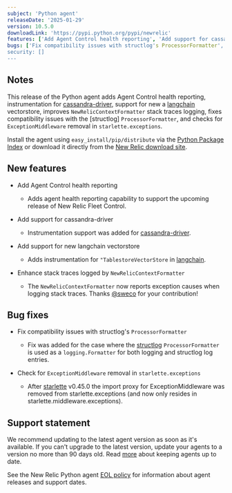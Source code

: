 ```yaml
---
subject: 'Python agent'
releaseDate: '2025-01-29'
version: 10.5.0
downloadLink: 'https://pypi.python.org/pypi/newrelic'
features: ['Add Agent Control health reporting', 'Add support for cassandra-driver', 'Add support for new langchain vectorstore', 'Enhance stack traces logged by NewRelicContextFormatter']
bugs: ['Fix compatibility issues with structlog's ProcessorFormatter', 'Check for ExceptionMiddleware removal in starlette.exceptions']
security: []
---
```


## Notes

This release of the Python agent adds Agent Control health reporting, instrumentation for [cassandra-driver](https://pypi.org/project/cassandra-driver/), support for new a [langchain](https://pypi.org/project/langchain/) vectorstore, improves `NewRelicContextFormatter` stack traces logging, fixes compatibility issues with the [structlog] `ProcessorFormatter`, and checks for `ExceptionMiddleware` removal in `starlette.exceptions`.

Install the agent using `easy_install/pip/distribute` via the [Python Package Index](https://pypi.python.org/pypi/newrelic) or download it directly from the [New Relic download site](https://download.newrelic.com/python_agent/release).

## New features

* Add Agent Control health reporting

  * Adds agent health reporting capability to support the upcoming release of New Relic Fleet Control.

* Add support for cassandra-driver

  * Instrumentation support was added for [cassandra-driver](https://pypi.org/project/cassandra-driver/).

* Add support for new langchain vectorstore

  * Adds instrumentation for `"TablestoreVectorStore` in [langchain](https://pypi.org/project/langchain/).

* Enhance stack traces logged by `NewRelicContextFormatter`

  * The `NewRelicContextFormatter` now reports exception causes when logging stack traces. Thanks [@sweco](https://github.com/sweco) for your contribution!

## Bug fixes

* Fix compatibility issues with structlog's `ProcessorFormatter`

  *  Fix was added for the case where the [structlog](https://pypi.org/project/structlog/) `ProcessorFormatter` is used as a `logging.Formatter` for both logging and structlog log entries.

* Check for `ExceptionMiddleware` removal in `starlette.exceptions`

  * After [starlette](https://pypi.org/project/starlette/) v0.45.0 the import proxy for ExceptionMiddleware was removed from starlette.exceptions (and now only resides in starlette.middleware.exceptions).

## Support statement

We recommend updating to the latest agent version as soon as it's available. If you can't upgrade to the latest version, update your agents to a version no more than 90 days old. Read [more](/docs/new-relic-solutions/new-relic-one/install-configure/update-new-relic-agent/) about keeping agents up to date.

See the New Relic Python agent [EOL policy](/docs/apm/agents/python-agent/getting-started/python-agent-eol-policy/) for information about agent releases and support dates.
